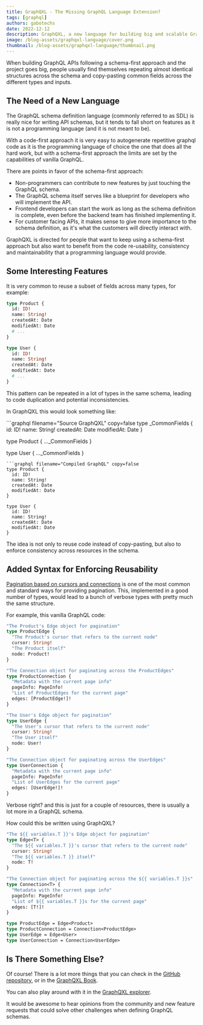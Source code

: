 ```yaml
---
title: GraphQXL - The Missing GraphQL Language Extension?
tags: [graphql]
authors: gabotechs
date: 2022-12-12
description: GraphQXL, a new language for building big and scalable GraphQL server-side schemas
image: /blog-assets/graphqxl-language/cover.png
thumbnail: /blog-assets/graphqxl-language/thumbnail.png
---
```



When building GraphQL APIs following a schema-first approach and the project goes big, people
usually find themselves repeating almost identical structures across the schema and copy-pasting
common fields across the different types and inputs.

## The Need of a New Language

The GraphQL schema definition language (commonly referred to as SDL) is really nice for writing API
schemas, but it tends to fall short on features as it is not a programming language (and it is not
meant to be).

With a code-first approach it is very easy to autogenerate repetitive graphql code as it is the
programming language of choice the one that does all the hard work, but with a schema-first approach
the limits are set by the capabilities of vanilla GraphQL.

There are points in favor of the schema-first approach:

- Non-programmers can contribute to new features by just touching the GraphQL schema.
- The GraphQL schema itself serves like a blueprint for developers who will implement the API.
- Frontend developers can start the work as long as the schema definition is complete, even before
  the backend team has finished implementing it.
- For customer facing APIs, it makes sense to give more importance to the schema definition, as it's
  what the customers will directly interact with.

GraphQXL is directed for people that want to keep using a schema-first approach but also want to
benefit from the code re-usability, consistency and maintainability that a programming language
would provide.

## Some Interesting Features

It is very common to reuse a subset of fields across many types, for example:

```graphql
type Product {
  id: ID!
  name: String!
  createdAt: Date
  modifiedAt: Date
  # ...
}

type User {
  id: ID!
  name: String!
  createdAt: Date
  modifiedAt: Date
  # ...
}
```

This pattern can be repeated in a lot of types in the same schema, leading to code duplication and
potential inconsistencies.

In GraphQXL this would look something like:

<Comparison>
```graphql filename="Source GraphQXL" copy=false
type _CommonFields {
  id: ID!
  name: String!
  createdAt: Date
  modifiedAt: Date
}

type Product { ...\_CommonFields }

type User { ...\_CommonFields }

````
```graphql filename="Compiled GraphQL" copy=false
type Product {
  id: ID!
  name: String!
  createdAt: Date
  modifiedAt: Date
}

type User {
  id: ID!
  name: String!
  createdAt: Date
  modifiedAt: Date
}
````

</Comparison>

The idea is not only to reuse code instead of copy-pasting, but also to enforce consistency across
resources in the schema.

## Added Syntax for Enforcing Reusability

[Pagination based on cursors and connections](https://relay.dev/graphql/connections.htm) is one of
the most common and standard ways for providing pagination. This, implemented in a good number of
types, would lead to a bunch of verbose types with pretty much the same structure.

For example, this vanilla GraphQL code:

```graphql
"The Product's Edge object for pagination"
type ProductEdge {
  "The Product's cursor that refers to the current node"
  cursor: String!
  "The Product itself"
  node: Product!
}

"The Connection object for paginating across the ProductEdges"
type ProductConnection {
  "Metadata with the current page info"
  pageInfo: PageInfo!
  "List of ProductEdges for the current page"
  edges: [ProductEdge!]!
}

"The User's Edge object for pagination"
type UserEdge {
  "The User's cursor that refers to the current node"
  cursor: String!
  "The User itself"
  node: User!
}

"The Connection object for paginating across the UserEdges"
type UserConnection {
  "Metadata with the current page info"
  pageInfo: PageInfo!
  "List of UserEdges for the current page"
  edges: [UserEdge!]!
}
```

Verbose right? and this is just for a couple of resources, there is usually a lot more in a GraphQL
schema.

How could this be written using GraphQXL?

```graphql
"The ${{ variables.T }}'s Edge object for pagination"
type Edge<T> {
  "The ${{ variables.T }}'s cursor that refers to the current node"
  cursor: String!
  "The ${{ variables.T }} itself"
  node: T!
}

"The Connection object for paginating across the ${{ variables.T }}s"
type Connection<T> {
  "Metadata with the current page info"
  pageInfo: PageInfo!
  "List of ${{ variables.T }}s for the current page"
  edges: [T!]!
}

type ProductEdge = Edge<Product>
type ProductConnection = Connection<ProductEdge>
type UserEdge = Edge<User>
type UserConnection = Connection<UserEdge>
```

## Is There Something Else?

Of course! There is a lot more things that you can check in the
[GitHub repository](https://github.com/gabotechs/graphqxl), or in the
[GraphQXL Book](https://gabotechs.github.io/graphqxl).

You can also play around with it in the [GraphQXL explorer](https://graphqxl-explorer.vercel.app).

It would be awesome to hear opinions from the community and new feature requests that could solve
other challenges when defining GraphQL schemas.
